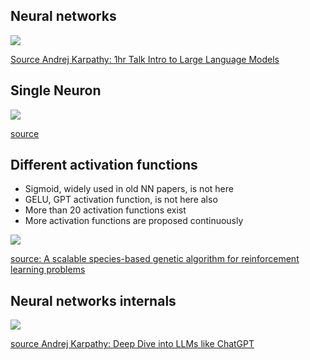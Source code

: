 ## Neural networks

![](images/neural-network.png)


[Source Andrej Karpathy: 1hr Talk Intro to Large Language Models](https://www.youtube.com/watch?v=zjkBMFhNj_g)

## Single Neuron

![](images/neuron-bias.png)

[source](https://discuss.pytorch.org/t/how-to-separate-each-neurons-weights-and-bias-values-for-convolution-and-fc-layers/136800/2)

## Different activation functions

- Sigmoid, widely used in old NN papers, is not here
- GELU, GPT activation function, is not here also
- More than 20 activation functions exist
- More activation functions are proposed continuously

![](images/Commonly-used-activation-functions-fx-and-their-derivatives.jpg)

[source: A scalable species-based genetic algorithm for reinforcement learning problems](https://www.cambridge.org/core/journals/knowledge-engineering-review/article/scalable-speciesbased-genetic-algorithm-for-reinforcement-learning-problems/F81D312989BA030713E7CC2E87D20AC7#figures-tab)


## Neural networks internals

![](images/neural-network-internals.png)


[source Andrej Karpathy: Deep Dive into LLMs like ChatGPT](https://www.youtube.com/watch?v=7xTGNNLPyMI)
